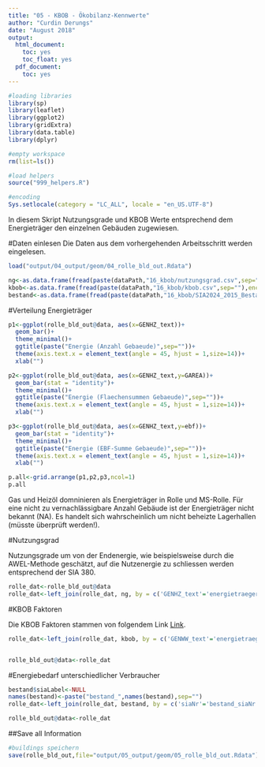 ```yaml
---
title: "05 - KBOB - Ökobilanz-Kennwerte"
author: "Curdin Derungs"
date: "August 2018"
output:
  html_document:
    toc: yes
    toc_float: yes
  pdf_document:
    toc: yes
---
```


```r

#loading libraries
library(sp)
library(leaflet)
library(ggplot2)
library(gridExtra)
library(data.table)
library(dplyr)

#empty workspace
rm(list=ls())

#load helpers
source("999_helpers.R")

#encoding
Sys.setlocale(category = "LC_ALL", locale = "en_US.UTF-8")
```

In diesem Skript Nutzungsgrade und KBOB Werte entsprechend dem Energieträger den einzelnen Gebäuden zugewiesen.

#Daten einlesen
Die Daten aus dem vorhergehenden Arbeitsschritt werden eingelesen.
```r
load("output/04_output/geom/04_rolle_bld_out.Rdata")

ng<-as.data.frame(fread(paste(dataPath,"16_kbob/nutzungsgrad.csv",sep=""),encoding="Latin-1"))
kbob<-as.data.frame(fread(paste(dataPath,"16_kbob/kbob.csv",sep=""),encoding="Latin-1"))
bestand<-as.data.frame(fread(paste(dataPath,"16_kbob/SIA2024_2015_Bestand.csv",sep=""),encoding="Latin-1"))
```

#Verteilung Energieträger
```r
p1<-ggplot(rolle_bld_out@data, aes(x=GENHZ_text))+
  geom_bar()+
  theme_minimal()+
  ggtitle(paste("Energie (Anzahl Gebaeude)",sep=""))+
  theme(axis.text.x = element_text(angle = 45, hjust = 1,size=14))+
  xlab("")

p2<-ggplot(rolle_bld_out@data, aes(x=GENHZ_text,y=GAREA))+
  geom_bar(stat = "identity")+
  theme_minimal()+
  ggtitle(paste("Energie (Flaechensummen Gebaeude)",sep=""))+
  theme(axis.text.x = element_text(angle = 45, hjust = 1,size=14))+
  xlab("")

p3<-ggplot(rolle_bld_out@data, aes(x=GENHZ_text,y=ebf))+
  geom_bar(stat = "identity")+
  theme_minimal()+
  ggtitle(paste("Energie (EBF-Summe Gebaeude)",sep=""))+
  theme(axis.text.x = element_text(angle = 45, hjust = 1,size=14))+
  xlab("")

p.all<-grid.arrange(p1,p2,p3,ncol=1)
p.all
```
  
Gas und Heizöl domninieren als Energieträger in Rolle und MS-Rolle. Für eine nicht zu vernachlässigbare Anzahl Gebäude ist der Energieträger nicht bekannt (NA). Es handelt sich wahrscheinlich um nicht beheizte Lagerhallen (müsste überprüft werden!).

#Nutzungsgrad

Nutzungsgrade um von der Endenergie, wie beispielsweise durch die AWEL-Methode geschätzt, auf die Nutzenergie zu schliessen werden entsprechend der SIA 380.

```r
rolle_dat<-rolle_bld_out@data
rolle_dat<-left_join(rolle_dat, ng, by = c('GENHZ_text'='energietraeger'))
```

#KBOB Faktoren

Die KBOB Faktoren stammen von folgendem Link [Link](https://www.kbob.admin.ch/dam/kbob/de/dokumente/Publikationen/Nachhaltiges%20Bauen/Archiv_2005-2009/Liste%20Oekobilanzdaten%20im%20Baubereich%202009-1-2016-gerundet-kWh.zip.download.zip/Liste%20Oekobilanzdaten%20im%20Baubereich%202009-1-2016-gerundet-kWh.zip). 

```r
rolle_dat<-left_join(rolle_dat, kbob, by = c('GENWW_text'='energietraeger'))


rolle_bld_out@data<-rolle_dat
```

#Energiebedarf unterschiedlicher Verbraucher

```r
bestand$siaLabel<-NULL
names(bestand)<-paste("bestand_",names(bestand),sep="")
rolle_dat<-left_join(rolle_dat, bestand, by = c('siaNr'='bestand_siaNr'))

rolle_bld_out@data<-rolle_dat
```

##Save all Information
```r
#buildings speichern
save(rolle_bld_out,file="output/05_output/geom/05_rolle_bld_out.Rdata")
```
   